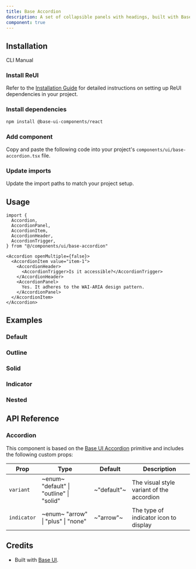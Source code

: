 ```yaml
---
title: Base Accordion
description: A set of collapsible panels with headings, built with Base UI components.
component: true
---
```


<ComponentPreview name="base-accordion/default" />

## Installation

<Tabs defaultValue="cli">

<TabsList>
  <TabsTrigger value="cli">CLI</TabsTrigger>
  <TabsTrigger value="manual">Manual</TabsTrigger>
</TabsList>

<TabsContent value="cli">
  <CliCommands name="base-accordion" />
</TabsContent>

<TabsContent value="manual">
<Steps>

### Install ReUI

Refer to the [Installation Guide](/docs/installation) for detailed instructions on setting up ReUI dependencies in your project.

### Install dependencies

```bash
npm install @base-ui-components/react
```

### Add component

Copy and paste the following code into your project's `components/ui/base-accordion.tsx` file.

<ComponentPreview name="base-accordion" />

### Update imports

Update the import paths to match your project setup.

</Steps>

</TabsContent>

</Tabs>

## Usage

```tsx
import {
  Accordion,
  AccordionPanel,
  AccordionItem,
  AccordionHeader,
  AccordionTrigger,
} from "@/components/ui/base-accordion"
```

```tsx
<Accordion openMultiple={false}>
  <AccordionItem value="item-1">
    <AccordionHeader>
      <AccordionTrigger>Is it accessible?</AccordionTrigger>
    </AccordionHeader>
    <AccordionPanel>
      Yes. It adheres to the WAI-ARIA design pattern.
    </AccordionPanel>
  </AccordionItem>
</Accordion>
```

## Examples

### Default

<ExamplePreview path="base-accordion/default" />

### Outline

<ExamplePreview path="base-accordion/outline" />

### Solid

<ExamplePreview path="base-accordion/solid" />

### Indicator

<ExamplePreview path="base-accordion/indicator" />

### Nested

<ExamplePreview path="base-accordion/nested" />


## API Reference

### Accordion

This component is based on the [Base UI Accordion](https://base-ui.com/react/components/accordion) primitive and includes the following custom props:

| **Prop** | **Type** | **Default** | **Description** |
| --- | --- | --- | --- |
| `variant` | ~enum~ <PopoverInfo> "default" \| "outline" \| "solid" </PopoverInfo> | ~"default"~ | The visual style variant of the accordion |
| `indicator` | ~enum~ <PopoverInfo> "arrow" \| "plus" \| "none" </PopoverInfo> | ~"arrow"~ | The type of indicator icon to display |

## Credits

- Built with [Base UI](https://base-ui.com/react/components/accordion).
